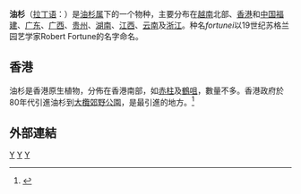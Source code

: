 {{Speciesbox 
| taxon = Keteleeria fortunei
| image = Keteleeria fortunei 油杉.jpg
| image_caption = 油杉，攝於香港[[荔枝角公園|荔枝角公園]]
| status = NT
| status_system = IUCN3.1
| authority =  (A. Murray) Carrière, 1866
}}
'''油杉'''（[[拉丁语|拉丁语]]：''{{lang|la|Keteleeria fortunei}}''）是[[油杉属|油杉属]]下的一个物种，主要分布在[[越南|越南]]北部、[[香港|香港]]和[[中国|中国]][[福建|福建]]、[[广东|广东]]、[[广西|广西]]、[[贵州|贵州]]、[[湖南|湖南]]、[[江西|江西]]、[[云南|云南]]及[[浙江|浙江]]。种名''fortunei''以19世纪苏格兰园艺学家Robert Fortune的名字命名。

==香港==
油杉是香港原生植物，分佈在香港南部，如[[赤柱|赤柱]]及[[鶴咀|鶴咀]]，數量不多。香港政府於80年代引進油杉到[[大欖郊野公園|大欖郊野公園]]，是最引進的地方。<ref>{{Cite web |url=http://www.greenpower.org.hk/html/download/pdf/flora_delight_12_2010.pdf |title=生於香港的聖誕樹—— 油杉 |access-date=2014-01-24 |archive-url=https://web.archive.org/web/20140201213320/http://www.greenpower.org.hk/html/download/pdf/flora_delight_12_2010.pdf |archive-date=2014-02-01 |dead-url=yes }}</ref>

==外部連結==
<references/>
{{Taxonbar|from=Q311957}}

[[Category:油杉属|Y]]
[[Category:觀賞植物|Y]]
[[Category:_1866年描述的植物|Y]]